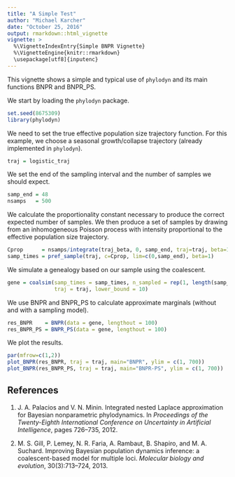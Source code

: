 ```yaml
---
title: "A Simple Test"
author: "Michael Karcher"
date: "October 25, 2016"
output: rmarkdown::html_vignette
vignette: >
  %\VignetteIndexEntry{Simple BNPR Vignette}
  %\VignetteEngine{knitr::rmarkdown}
  \usepackage[utf8]{inputenc}
---
```


This vignette shows a simple and typical use of `phylodyn` and its main functions BNPR and BNPR_PS.

We start by loading the `phylodyn` package.

```r
set.seed(8675309)
library(phylodyn)
```

We need to set the true effective population size trajectory function. For this example, we choose a seasonal growth/collapse trajectory (already implemented in `phylodyn`).

```r
traj = logistic_traj
```

We set the end of the sampling interval and the number of samples we should expect.

```r
samp_end = 48
nsamps   = 500
```

We calculate the proportionality constant necessary to produce the correct expected number of samples. We then produce a set of samples by drawing from an inhomogeneous Poisson process with intensity proportional to the effective population size trajectory.

```r
Cprop      = nsamps/integrate(traj_beta, 0, samp_end, traj=traj, beta=1)$value
samp_times = pref_sample(traj, c=Cprop, lim=c(0,samp_end), beta=1)
```

We simulate a genealogy based on our sample using the coalescent.

```r
gene = coalsim(samp_times = samp_times, n_sampled = rep(1, length(samp_times)),
               traj = traj, lower_bound = 10)
```

We use BNPR and BNPR_PS to calculate approximate marginals (without and with a sampling model).

```r
res_BNPR    = BNPR(data = gene, lengthout = 100)
res_BNPR_PS = BNPR_PS(data = gene, lengthout = 100)
```

We plot the results.

```r
par(mfrow=c(1,2))
plot_BNPR(res_BNPR, traj = traj, main="BNPR", ylim = c(1, 700))
plot_BNPR(res_BNPR_PS, traj = traj, main="BNPR-PS", ylim = c(1, 700))
```

## References

1. J. A. Palacios and V. N. Minin.
Integrated nested Laplace approximation for Bayesian nonparametric phylodynamics.
In *Proceedings of the Twenty-Eighth International Conference on Uncertainty in Artificial Intelligence*, pages 726–735, 2012.

2. M. S. Gill, P. Lemey, N. R. Faria, A. Rambaut, B. Shapiro, and M. A. Suchard.
Improving Bayesian population dynamics inference: a coalescent-based model for multiple loci.
*Molecular biology and evolution*, 30(3):713–724, 2013.
